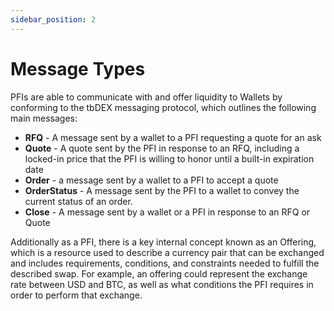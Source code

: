 ```yaml
---
sidebar_position: 2
---
```


# Message Types

PFIs are able to communicate with and offer liquidity to Wallets by conforming to the tbDEX messaging protocol, which outlines the following main messages:



* **RFQ** - A message sent by a wallet to a PFI requesting a quote for an ask
* **Quote** - A quote sent by the PFI in response to an RFQ, including a locked-in price that the PFI is willing to honor until a built-in expiration date
* **Order** - a message sent by a wallet to a PFI to accept a quote
* **OrderStatus** - A message sent by the PFI to a wallet to convey the current status of an order.
* **Close** - A message sent by a wallet or a PFI in response to an RFQ or Quote

Additionally as a PFI, there is a key internal concept known as an Offering, which is a resource used to describe a currency pair that can be exchanged and includes requirements, conditions, and constraints needed to fulfill the described swap. For example, an offering could represent the exchange rate between USD and BTC, as well as what conditions the PFI requires in order to perform that exchange.